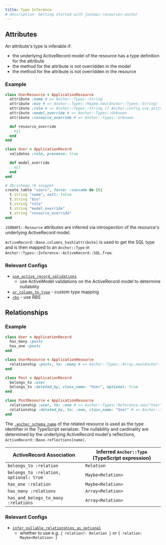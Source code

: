 ```yaml
---
title: Type Inference
# description: Getting started with jsonapi-resources-anchor
---
```



## Attributes

An attribute's type is inferable if:

- the underlying ActiveRecord model of the resource has a type definition for the attribute
- the method for the attribute is not overridden in the model
- the method for the attribute is not overridden in the resource

### Example

```ruby
class UserResource < ApplicationResource
  attribute :name # => Anchor::Types::String
  attribute :bio # => Anchor::Types::Maybe.new(Anchor::Types::String)
  attribute :role # => Anchor::Types::String if Anchor.config.use_active_record_validations is true (true is default)
  attribute :model_override # => Anchor::Types::Unknown
  attribute :resource_override # => Anchor::Types::Unknown

  def resource_override
    nil
  end
end

class User < ApplicationRecord
  validates :role, presence: true

  def model_override
    nil
  end
end

# db/schema.rb snippet
create_table "users", force: :cascade do |t|
  t.string "name", null: false
  t.string "bio"
  t.string "role"
  t.string "model_override"
  t.string "resource_override"
end
```

`JSONAPI::Resource` attributes are inferred via introspection of the resource's
underlying ActiveRecord model.

`ActiveRecord::Base.columns_hash[attribute]` is used to get the SQL type and is
then mapped to an `Anchor::Type` in
`Anchor::Types::Inference::ActiveRecord::SQL.from`.

### Relevant Configs

- [`use_active_record_validations`](../API/configuration/#use_active_record_validations)
  - use ActiveModel validations on the ActiveRecord model to determine nullability
- [`ar_column_to_type`](../API/configuration/#ar_column_to_type) - custom type mapping
- [`rbs`](../API/configuration/#rbs) - use RBS

## Relationships

### Example

```ruby
class User < ApplicationRecord
  has_many :posts
  has_one :posts
end

class UserResource < ApplicationResource
  relationship :posts, to: :many # => Anchor::Types::Array.new(Anchor::Types::Reference.new("Post"))
end

class Post < ApplicationRecord
  belongs_to :user
  belongs_to :deleted_by, class_name: "User", optional: true
end

class PostResource < ApplicationResource
  relationship :user, to: :one # => Anchor::Types::Reference.new("User")
  relationship :deleted_by, to: :one, class_name: "User" # => Anchor::Types::Maybe.new(Anchor::Types::Reference.new("User"))
end

```

The [`.anchor_schema_name`](../API/schema_serializable#anchor_schema_name) of the related resource is used as the type identifier in the TypeScript serializer.
The nullability and cardinality are determined by the underlying ActiveRecord model's reflections, `ActiveRecord::Base.reflections[name]`.

| ActiveRecord Association               | Inferred `Anchor::Type` (TypeScript expression) |
| -------------------------------------- | ----------------------------------------------- |
| `belongs_to :relation`                 | `Relation`                                      |
| `belongs_to :relation, optional: true` | `Maybe<Relation>`                               |
| `has_one :relation`                    | `Maybe<Relation>`                               |
| `has_many :relations`                  | `Array<Relation>`                               |
| `has_and_belogs_to_many :relations`    | `Array<Relation>`                               |

### Relevant Configs

- [`infer_nullable_relationships_as_optional`](../API/configuration/#infer_nullable_relationships_as_optional)
  - whether to use e.g. `{ relation?: Relation }` or `{ relation: Maybe<Relation> }`
